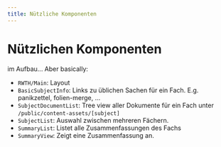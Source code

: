 ```yaml
---
title: Nützliche Komponenten
---
```


# Nützlichen Komponenten

im Aufbau... Aber basically:

- `RWTH/Main`: Layout
- `BasicSubjectInfo`: Links zu üblichen Sachen für ein Fach. E.g. panikzettel, folien-merge, ...
- `SubjectDocumentList`: Tree view aller Dokumente für ein Fach unter `/public/content-assets/[subject]`
- `SubjectList`: Auswahl zwischen mehreren Fächern.
- `SummaryList`: Listet alle Zusammenfassungen des Fachs
- `SummaryView`: Zeigt eine Zusammenfassung an.
